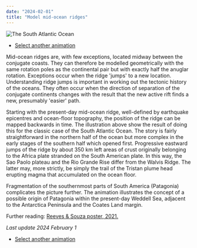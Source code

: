 ```yaml
---
date: "2024-02-01"
title: "Model mid-ocean ridges"
---
```


![The South Atlantic Ocean](http://www.reeves.nl/upload/SouthAtlantic3-60pc.gif)

* [Select another animation](../animations)

Mid-ocean ridges are, with few exceptions, located midway between the conjugate coasts.  They can therefore be modelled
geometrically with the same rotation poles as the continental pair but with exactly half the anuglar rotation. Exceptions occur when the ridge 'jumps'
to a new location.  Understanding ridge jumps is important in working out the tectonic history of the oceans.  They often occur when the direction 
of separation of the conjugate continents changes with the result that the new active rift finds a new, presumably 'easier' path.

Starting with the present-day mid-ocean ridge, well-defined by earthquake epicentres and ocean-floor topography, the position of the ridge can be 
mapped backwards in time.  The illustration above show the result of doing this for the classic case of the South Atlantic Ocean.  The story is fairly 
straightforward in the northern half of the ocean but more complex in the early stages of the southern half which opened first. Progressive eastward 
jumps of the ridge by about 350 km left areas of crust originally belonging to the Africa plate stranded on the South American plate.  In this way, the 
Sao Paolo plateau and the Rio Grande Rise differ from the Walvis Ridge.  The latter may, more strictly, be simply the trail of the Tristan plume head erupting 
magma that accumulated on the ocean floor.

Fragmentation of the southernmost parts of South America (Patagonia) complicates the picture further.  The animation illustrates the concept of a 
possible origin of Patagonia within the present-day Weddell Sea, adjacent to the Antarctica Peninsula and the Coates Land margin.

Further reading: [Reeves & Souza poster, 2021.](http://www.reeves.nl/upload/2021a-reeves&souza-NACgeo.pdf)

*Last update 2024 February 1*


* [Select another animation](../animations)
